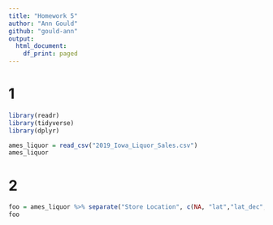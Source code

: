 ```yaml
---
title: "Homework 5"
author: "Ann Gould"
github: "gould-ann"
output:
  html_document:
    df_print: paged
---
```


# 1 
```r
library(readr)
library(tidyverse)
library(dplyr)
```

```r
ames_liquor = read_csv("2019_Iowa_Liquor_Sales.csv")
ames_liquor
```

# 2
```r
foo = ames_liquor %>% separate("Store Location", c(NA, "lat","lat_dec","long", "long_dec"))
foo
```

